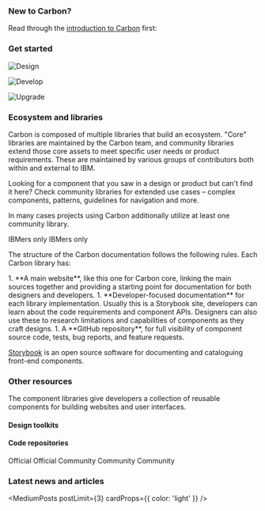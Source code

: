 

### New to Carbon?

Read through the [introduction to Carbon](/all-about-carbon/what-is-carbon/) first:

<Row className="resource-card-group-3-across">
<Column colLg={4} colMd={4} noGutterSm>
  <ResourceCard
    subTitle="What is Carbon?"
    href="/all-about-carbon/what-is-carbon/"
    actionIcon="arrowRight"
    >
      <MdxIcon name="carbon" />
  </ResourceCard>
</Column>
<Column colLg={4} colMd={4} noGutterSm>
  <ResourceCard
    subTitle="The Carbon ecosystem"
    href="/all-about-carbon/the-carbon-ecosystem/"
    actionIcon="arrowRight"
    >
      <MdxIcon name="carbon" />
  </ResourceCard>
</Column>
</Row>

### Get started

<Row className="image-card-group">
<Column colMd={4} colLg={4} noGutterSm>
    
  <ImageCard
      title="Design"
      titleColor="dark"
      aspectRatio="1:1"
      href="https://carbondesignsystem.com/designing/get-started"
      actionIcon="arrowRight"
      iconColor="dark"
      >

![Design](/homepage/images/homepage-design.png)

  </ImageCard>
</Column>
<Column colMd={4} colLg={4} noGutterSm>
    <ImageCard
      title="Develop"
      aspectRatio="1:1"
      href="https://carbondesignsystem.com/developing/get-started"
      actionIcon="arrowRight"
      titleColor="dark"
      iconColor="dark"
      >

![Develop](/homepage/images/homepage-develop.png)

  </ImageCard>
</Column>
<Column colMd={4} colLg={4} noGutterSm>
      <ImageCard
      title="Upgrade"
      aspectRatio="1:1"
      href="https://carbondesignsystem.com/migrating/guide/overview/"
      actionIcon="arrowRight"
      titleColor="dark"
      iconColor="dark"
      >

![Upgrade](/homepage/images/homepage-migration.png)

  </ImageCard>
</Column>
</Row>

### Ecosystem and libraries

Carbon is composed of multiple libraries that build an ecosystem. 
"Core" libraries are maintained by the Carbon team, and community 
libraries extend those core assets to meet specific user needs or 
product requirements. These are maintained by various groups of 
contributors both within and external to IBM.

Looking for a component that you saw in a design or product but can't
find it here? Check community libraries for extended use cases – 
complex components, patterns, guidelines for navigation and more.

In many cases projects using Carbon additionally utilize at least one 
community library.

<Row className="resource-card-group-3-across">
<Column colLg={4} colMd={4} noGutterSm>
  <ResourceCard
    title="Carbon for IBM Products"
    href="http://ibm.biz/carbon4ibmproducts"
    >
      <MdxIcon name="carbon" />
      <Tag type="blue">IBMers only</Tag>
  </ResourceCard>
</Column>
<Column colLg={4} colMd={4} noGutterSm>
  <ResourceCard
    title="Carbon for Cloud"
    href="https://ibm.biz/carbon4cloud"
    >
      <MdxIcon name="carbon" />
      <Tag type="blue">IBMers only</Tag>
  </ResourceCard>
</Column>
<Column colLg={4} colMd={4} noGutterSm>
  <ResourceCard
    title="Carbon for IBM.com"
    href="https://www.ibm.com/standards/carbon/"
    >
      <MdxIcon name="carbon" />
  </ResourceCard>
</Column>
<Column colLg={4} colMd={4} noGutterSm>
  <ResourceCard
    subTitle="Community-driven submissions"
    title="Carbon labs"
    href="https://labs.carbondesignsystem.com/"
    >
      <MdxIcon name="github" />
  </ResourceCard>
</Column>
</Row>

The structure of the Carbon documentation follows the following rules.
Each Carbon library has:

<Row>
<Column colMd={5} colLg={8}>
1. **A main website**, like this one for Carbon core, linking the main sources
together and providing a starting point for documentation for both designers
and developers.
1. **Developer-focused documentation** for each library implementation. Usually this is a Storybook site, developers can learn about the code requirements and component APIs. Designers can also use these to research limitations and capabilities of components as they craft designs.
1. A **GitHub repository**, for full visibility of component source code, tests, bug reports, and feature requests.
</Column>
<Column colMd={2} colLg={3} offsetMd={1} offsetLg={1}>
  <Aside>

[Storybook](https://storybook.js.org) is an open source software for documenting and cataloguing front-end components.

  </Aside>
</Column>
</Row>

### Other resources

The component libraries give developers a collection of reusable components for
building websites and user interfaces.

#### Design toolkits

<Row className="resource-card-group-3-across">
<Column colLg={4} colMd={4} noGutterSm>
  <ResourceCard
    subTitle="Figma kit"
    href="/designing/kits/figma"
    >
      <MdxIcon name="figma" />
  </ResourceCard>
</Column>
<Column colLg={4} colMd={4} noGutterSm>
  <ResourceCard
    subTitle="Sketch kits"
    href="/designing/kits/sketch"
    >
      <MdxIcon name="sketch" />
  </ResourceCard>
</Column>
</Row>

#### Code repositories

<Row className="resource-card-group-3-across">
<Column colLg={4} colMd={4} noGutterSm>
  <ResourceCard
    subTitle="Carbon core React components"
    href="https://github.com/carbon-design-system/carbon/tree/main/packages/react"
    >
      <MdxIcon name="github" />
      <Tag type="blue">Official</Tag>
  </ResourceCard>
</Column>
<Column colLg={4} colMd={4} noGutterSm>
  <ResourceCard
    subTitle="Carbon core Web Components"
    href="https://github.com/carbon-design-system/carbon/tree/main/packages/web-components"
    >
      <MdxIcon name="github" />
      <Tag type="blue">Official</Tag>
  </ResourceCard>
</Column>
<Column colLg={4} colMd={4} noGutterSm>
  <ResourceCard
    subTitle="Carbon core Angular components"
    href="https://github.com/IBM/carbon-components-angular"
    >
      <MdxIcon name="github" />
      <Tag type="green">Community</Tag>
  </ResourceCard>
</Column>
<Column colLg={4} colMd={4} noGutterSm>
  <ResourceCard
    subTitle="Carbon core Vue components"
    href="https://github.com/carbon-design-system/carbon-components-vue"
    >
      <MdxIcon name="github" />
      <Tag type="green">Community</Tag>
  </ResourceCard>
</Column>
<Column colLg={4} colMd={4} noGutterSm>
  <ResourceCard
    subTitle="Carbon core Svelte components"
    href="https://github.com/IBM/carbon-components-svelte"
    >
      <MdxIcon name="github" />
      <Tag type="green">Community</Tag>
  </ResourceCard>
</Column>
</Row>

### Latest news and articles

<MediumPosts postLimit={3} cardProps={{ color: 'light' }} />

